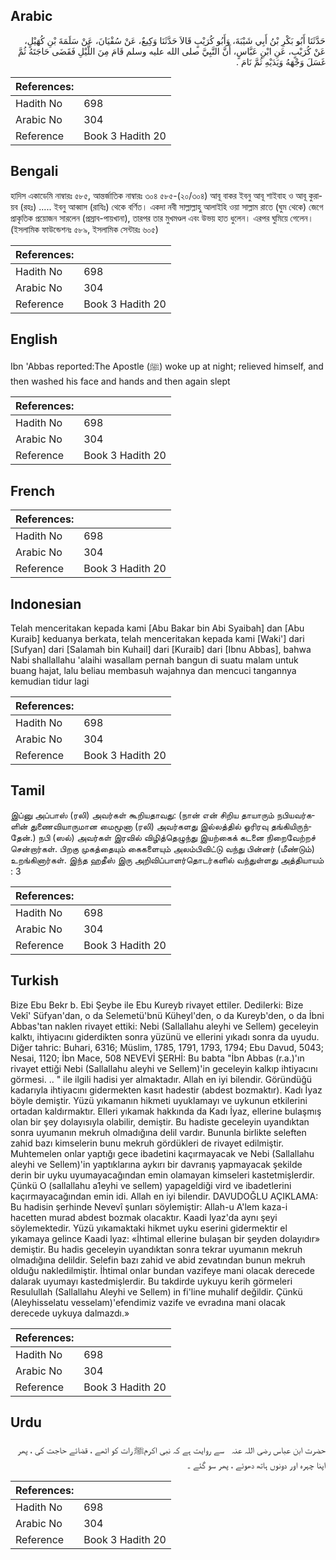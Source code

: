 ## Arabic


<div dir="rtl" lang="ar" style={{fontSize:'larger',backgroundColor:'#f8f9fa',padding:20}}>
حَدَّثَنَا أَبُو بَكْرِ بْنُ أَبِي شَيْبَةَ، وَأَبُو كُرَيْبٍ قَالاَ حَدَّثَنَا وَكِيعٌ، عَنْ سُفْيَانَ، عَنْ سَلَمَةَ بْنِ كُهَيْلٍ، عَنْ كُرَيْبٍ، عَنِ ابْنِ عَبَّاسٍ، أَنَّ النَّبِيَّ صلى الله عليه وسلم قَامَ مِنَ اللَّيْلِ فَقَضَى حَاجَتَهُ ثُمَّ غَسَلَ وَجْهَهُ وَيَدَيْهِ ثُمَّ نَامَ ‏.‏
</div>
<div style={{backgroundColor:'#f8f9fa',padding:20, marginBottom: 10}}><table> <thead> <tr> <th>References:</th> <th></th> </tr> </thead> <tbody><tr><td>Hadith No</td><td>698</td></tr><tr><td>Arabic No</td><td>304</td></tr><tr><td>Reference</td><td>Book 3 Hadith 20</td></tr></tbody></table></div>

## Bengali


<div dir="ltr" lang="bn" style={{fontSize:'larger',backgroundColor:'#f8f9fa',padding:20}}>
হাদিস একাডেমি নাম্বারঃ ৫৮৫, আন্তর্জাতিক নাম্বারঃ ৩০৪ ৫৮৫-(২০/৩০৪) আবূ বাকর ইবনু আবূ শাইবাহ ও আবূ কুরায়ব (রহঃ) ..... ইবনু আব্বাস (রাযিঃ) থেকে বর্ণিত। একদা নবী সাল্লাল্লাহু আলাইহি ওয়া সাল্লাম রাতে (ঘুম থেকে) জেগে প্রাকৃতিক প্রয়োজন সারলেন (প্ৰস্ৰাব-পায়খানা), তারপর তার মুখমণ্ডল এবং উভয় হাত ধুলেন। এরপর ঘুমিয়ে গেলেন। (ইসলামিক ফাউন্ডেশনঃ ৫৮৯, ইসলামিক সেন্টারঃ ৬০৫)
</div>
<div style={{backgroundColor:'#f8f9fa',padding:20, marginBottom: 10}}><table> <thead> <tr> <th>References:</th> <th></th> </tr> </thead> <tbody><tr><td>Hadith No</td><td>698</td></tr><tr><td>Arabic No</td><td>304</td></tr><tr><td>Reference</td><td>Book 3 Hadith 20</td></tr></tbody></table></div>

## English


<div dir="ltr" lang="en" style={{fontSize:'larger',backgroundColor:'#f8f9fa',padding:20}}>
Ibn 'Abbas reported:The Apostle (ﷺ) woke up at night; relieved himself, and then washed his face and hands and then again slept
</div>
<div style={{backgroundColor:'#f8f9fa',padding:20, marginBottom: 10}}><table> <thead> <tr> <th>References:</th> <th></th> </tr> </thead> <tbody><tr><td>Hadith No</td><td>698</td></tr><tr><td>Arabic No</td><td>304</td></tr><tr><td>Reference</td><td>Book 3 Hadith 20</td></tr></tbody></table></div>

## French


<div dir="ltr" lang="fr" style={{fontSize:'larger',backgroundColor:'#f8f9fa',padding:20}}>

</div>
<div style={{backgroundColor:'#f8f9fa',padding:20, marginBottom: 10}}><table> <thead> <tr> <th>References:</th> <th></th> </tr> </thead> <tbody><tr><td>Hadith No</td><td>698</td></tr><tr><td>Arabic No</td><td>304</td></tr><tr><td>Reference</td><td>Book 3 Hadith 20</td></tr></tbody></table></div>

## Indonesian


<div dir="ltr" lang="id" style={{fontSize:'larger',backgroundColor:'#f8f9fa',padding:20}}>
Telah menceritakan kepada kami [Abu Bakar bin Abi Syaibah] dan [Abu Kuraib] keduanya berkata, telah menceritakan kepada kami [Waki'] dari [Sufyan] dari [Salamah bin Kuhail] dari [Kuraib] dari [Ibnu Abbas], bahwa Nabi shallallahu 'alaihi wasallam pernah bangun di suatu malam untuk buang hajat, lalu beliau membasuh wajahnya dan mencuci tangannya kemudian tidur lagi
</div>
<div style={{backgroundColor:'#f8f9fa',padding:20, marginBottom: 10}}><table> <thead> <tr> <th>References:</th> <th></th> </tr> </thead> <tbody><tr><td>Hadith No</td><td>698</td></tr><tr><td>Arabic No</td><td>304</td></tr><tr><td>Reference</td><td>Book 3 Hadith 20</td></tr></tbody></table></div>

## Tamil


<div dir="ltr" lang="ta" style={{fontSize:'larger',backgroundColor:'#f8f9fa',padding:20}}>
இப்னு அப்பாஸ் (ரலி) அவர்கள் கூறியதாவது: (நான் என் சிறிய தாயாரும் நபியவர்களின் துணைவியாருமான மைமூனா (ரலி) அவர்களது இல்லத்தில் ஓரிரவு தங்கியிருந்தேன்.) நபி (ஸல்) அவர்கள் இரவில் விழித்தெழுந்து இயற்கைக் கடனை நிறைவேற்றச் சென்றார்கள். பிறகு முகத்தையும் கைகளையும் அலம்பிவிட்டு வந்து பின்னர் (மீண்டும்) உறங்கினார்கள். இந்த ஹதீஸ் இரு அறிவிப்பாளர்தொடர்களில் வந்துள்ளது அத்தியாயம் : 3
</div>
<div style={{backgroundColor:'#f8f9fa',padding:20, marginBottom: 10}}><table> <thead> <tr> <th>References:</th> <th></th> </tr> </thead> <tbody><tr><td>Hadith No</td><td>698</td></tr><tr><td>Arabic No</td><td>304</td></tr><tr><td>Reference</td><td>Book 3 Hadith 20</td></tr></tbody></table></div>

## Turkish


<div dir="ltr" lang="tr" style={{fontSize:'larger',backgroundColor:'#f8f9fa',padding:20}}>
Bize Ebu Bekr b. Ebi Şeybe ile Ebu Kureyb rivayet ettiler. Dedilerki: Bize Vekî' Süfyan'dan, o da Selemetü'bnü Küheyl'den, o da Kureyb'den, o da İbni Abbas'tan naklen rivayet ettiki: Nebi (Sallallahu aleyhi ve Sellem) geceleyin kalktı, ihtiyacını giderdikten sonra yüzünü ve ellerini yıkadı sonra da uyudu. Diğer tahric: Buhari, 6316; Müslim, 1785, 1791, 1793, 1794; Ebu Davud, 5043; Nesai, 1120; İbn Mace, 508 NEVEVİ ŞERHİ: Bu babta "İbn Abbas (r.a.)'ın rivayet ettiği Nebi (Sallallahu aleyhi ve Sellem)'in geceleyin kalkıp ihtiyacını görmesi. .. " ile ilgili hadisi yer almaktadır. Allah en iyi bilendir. Göründüğü kadarıyla ihtiyacını gidermekten kasıt hadestir (abdest bozmaktır). Kadı İyaz böyle demiştir. Yüzü yıkamanın hikmeti uyuklamayı ve uykunun etkilerini ortadan kaldırmaktır. Elleri yıkamak hakkında da Kadı İyaz, ellerine bulaşmış olan bir şey dolayısıyla olabilir, demiştir. Bu hadiste geceleyin uyandıktan sonra uyumanın mekruh olmadığına delil vardır. Bununla birlikte seleften zahid bazı kimselerin bunu mekruh gördükleri de rivayet edilmiştir. Muhtemelen onlar yaptığı gece ibadetini kaçırmayacak ve Nebi (Sallallahu aleyhi ve Sellem)'in yaptıklarına aykırı bir davranış yapmayacak şekilde derin bir uyku uyumayacağından emin olamayan kimseleri kastetmişlerdir. Çünkü O (sallallahu a1eyhi ve sellem) yapageldiği vird ve ibadetlerini kaçırmayacağından emin idi. Allah en iyi bilendir. DAVUDOĞLU AÇIKLAMA: Bu hadisin şerhinde Nevevî şunları söylemiştir: Allah-u A'lem kaza-i hacetten murad abdest bozmak olacaktır. Kaadi lyaz'da aynı şeyi söylemektedir. Yüzü yıkamaktaki hikmet uyku eserini gidermektir el yıkamaya gelince Kaadi lyaz: «İhtimal ellerine bulaşan bir şey­den dolayıdır» demiştir. Bu hadis geceleyin uyandıktan sonra tekrar uyumanın mekruh olmadığına delildir. Selefin bazı zahid ve abid zevatından bunun mekruh olduğu nakledilmiştir. İhtimal onlar bundan vazifeye mani olacak derecede dalarak uyumayı kastedmişlerdir. Bu takdirde uykuyu kerih görmeleri Resulullah (Sallallahu Aleyhi ve Sellem) in fi'line muhalif değildir. Çünkü (Aleyhisselatu vesselam)'efendimiz vazife ve evradına mani olacak derecede uykuya dalmazdı.»
</div>
<div style={{backgroundColor:'#f8f9fa',padding:20, marginBottom: 10}}><table> <thead> <tr> <th>References:</th> <th></th> </tr> </thead> <tbody><tr><td>Hadith No</td><td>698</td></tr><tr><td>Arabic No</td><td>304</td></tr><tr><td>Reference</td><td>Book 3 Hadith 20</td></tr></tbody></table></div>

## Urdu


<div dir="rtl" lang="ur" style={{fontSize:'larger',backgroundColor:'#f8f9fa',padding:20}}>
حضرت ابن عباس ‌رضی ‌اللہ ‌عنہ ‌ ‌ سے روایت ہے کہ نبی اکرمﷺ رات کو اٹھے ، قضائے حاجت کی ، پھر اپنا چہرہ اور دونوں ہاتھ دھوئے ، پھر سو گئے ۔
</div>
<div style={{backgroundColor:'#f8f9fa',padding:20, marginBottom: 10}}><table> <thead> <tr> <th>References:</th> <th></th> </tr> </thead> <tbody><tr><td>Hadith No</td><td>698</td></tr><tr><td>Arabic No</td><td>304</td></tr><tr><td>Reference</td><td>Book 3 Hadith 20</td></tr></tbody></table></div>